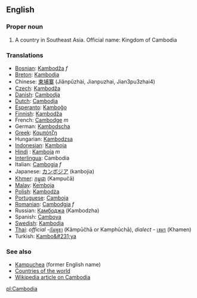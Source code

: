 ==English==

===Proper noun===

# A country in Southeast Asia. Official name: Kingdom of Cambodia


===Translations===
*[[Bosnian]]: [[Kambodža]] ''f''
*[[Breton]]: [[Kambodja]]
*Chinese: [[柬埔寨]] (Jiǎnpǔzhài, Jianpuzhai, Jian3pu3zhai4)
*[[Czech]]: [[Kambodža]]
*[[Danish]]: [[Cambodja]]
*[[Dutch]]: [[Cambodja]]
*[[Esperanto]]: [[Kamboĝo]]
*[[Finnish]]: [[Kambodža]]
*French: [[Cambodge]] ''m''
*German: [[Kambodscha]]
*[[Greek]]: [[Καμπότζη]]
*Hungarian: [[Kambodzsa]]
*[[Indonesian]]: [[Kamboja]]
*[[Hindi]] : [[Kamboja]]  ''m''
*[[Interlingua]]: Cambodia
*Italian: [[Cambogia]] ''f''
*Japanese: [[カンボジア]] (kanbojia)
*[[Khmer]]: [[កម្ពុជា]] (Kampučā)
*[[Malay]]: [[Kemboja]]
*[[Polish]]: [[Kambodża]]
*[[Portuguese]]: [[Camboja]]
*[[Romanian]]: [[Cambodgia]] ''f''
*Russian: [[Камбоджа]] (Kambodzha)
*Spanish: [[Camboya]]
*[[Swedish]]: [[Kambodja]]
*[[Thai]]: ''official'' -[[กัมพูชา]] (Kâmpūčhā or Kamphūchā), ''dialect'' - [[เขมร]] (Khamen)
*Turkish: [[Kambo&#231;ya]]

===See also===
*[[Kampuchea]] (former English name)
*[[Countries of the world]]
*[[w:Cambodia|Wikipedia article on Cambodia]]

[[pl:Cambodia]]